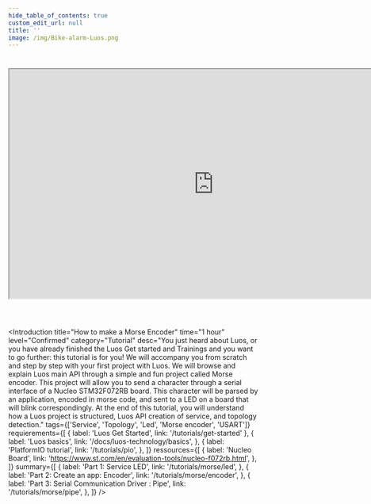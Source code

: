 ```yaml
---
hide_table_of_contents: true
custom_edit_url: null
title: ''
image: /img/Bike-alarm-Luos.png
---
```



#

<div align="center">
  <iframe
    width="824"
    height="463"
    src="https://www.youtube.com/embed/g9y6-SioMI4?feature=oembed"
    allow="accelerometer; autoplay; encrypted-media; gyroscope; picture-in-picture; allowfullscreen"
  ></iframe>
</div>
<br />

#

<Introduction
  title="How to make a Morse Encoder"
  time="1 hour"
  level="Confirmed"
  category="Tutorial"
  desc="You just heard about Luos, or you have already finished the Luos Get started and Trainings and you want to go further: this tutorial is for you! We will accompany you from scratch and step by step with your first project with Luos. We will browse and explain Luos main API through a simple and fun project called Morse encoder. This project will allow you to send a character through a serial interface of a Nucleo STM32F072RB board. This character will be parsed by an application, encoded in morse code, and sent to a LED on a board that will blink correspondingly. At the end of this tutorial, you will understand how a Luos project is structured, Luos API creation of service, and topology detection."
  tags={['Service', 'Topology', 'Led', 'Morse encoder', 'USART']}
  requierements={[
    { label: 'Luos Get Started', link: '/tutorials/get-started' },
    {
      label: 'Luos basics',
      link: '/docs/luos-technology/basics',
    },
    {
      label: 'PlatformIO tutorial',
      link: '/tutorials/pio',
    },
  ]}
  ressources={[
    {
      label: 'Nucleo Board',
      link: 'https://www.st.com/en/evaluation-tools/nucleo-f072rb.html',
    },
  ]}
  summary={[
    {
      label: 'Part 1: Service LED',
      link: '/tutorials/morse/led',
    },
    {
      label: 'Part 2: Create an app: Encoder',
      link: '/tutorials/morse/encoder',
    },
    {
      label: 'Part 3: Serial Communication Driver : Pipe',
      link: '/tutorials/morse/pipe',
    },
  ]}
/>
